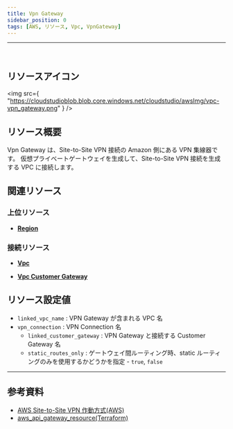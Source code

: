 ```yaml
---
title: Vpn Gateway
sidebar_position: 0
tags: [AWS, リソース, Vpc, VpnGateway]
---
```


<hr />
<br />

## リソースアイコン

<img
    src={
        "https://cloudstudioblob.blob.core.windows.net/cloudstudio/awsImg/vpc-vpn_gateway.png"
    }
/>

## リソース概要

Vpn Gateway は、Site-to-Site VPN 接続の Amazon 側にある VPN 集線器です。 仮想プライベートゲートウェイを生成して、Site-to-Site VPN 接続を生成する VPC に接続します。

## 関連リソース

### 上位リソース

-   [**Region**](https://docs.cstudio.app/ja/docs/resource/aws/Base/Region)

### 接続リソース

-   [**Vpc**](https://docs.cstudio.app/ja/docs/resource/aws/Vpc/)

-   [**Vpc Customer Gateway**](https://docs.cstudio.app/ja/docs/resource/aws/Vpc/CustomerGateway)

## リソース設定値

-   `linked_vpc_name` : VPN Gateway が含まれる VPC 名
-   `vpn_connection` : VPN Connection 名
    -   `linked_customer_gateway` : VPN Gateway と接続する Customer Gateway 名
    -   `static_routes_only` : ゲートウェイ間ルーティング時、static ルーティングのみを使用するかどうかを指定 - `true`, `false`

---

## 参考資料

-   [AWS Site-to-Site VPN 作動方式(AWS)](https://docs.aws.amazon.com/ko_kr/vpn/latest/s2svpn/how_it_works.html)
-   [aws_api_gateway_resource(Terraform)](https://registry.terraform.io/providers/hashicorp/aws/latest/docs/resources/api_gateway_resource)
